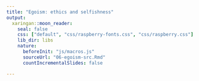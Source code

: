 ```yaml
---
title: "Egoism: ethics and selfishness"
output:
  xaringan::moon_reader:
    seal: false
    css: ["default", "css/raspberry-fonts.css", "css/raspberry.css"]
    lib_dir: libs
    nature:
      beforeInit: "js/macros.js" 
      sourceUrl: "06-egoism-src.Rmd"
      countIncrementalSlides: false

---
```

